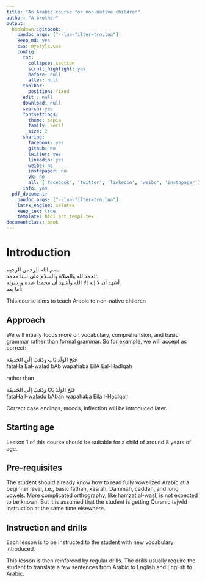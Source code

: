 ```yaml
---
title: "An Arabic course for non-native children"
author: "A brother"
output:
  bookdown::gitbook:
    pandoc_args: ["--lua-filter=trn.lua"]
    keep_md: yes
    css: mystyle.css
    config:
      toc:
        collapse: section
        scroll_highlight: yes
        before: null
        after: null
      toolbar:
        position: fixed
      edit : null
      download: null
      search: yes
      fontsettings:
        theme: sepia
        family: serif
        size: 2
      sharing:
        facebook: yes
        github: no
        twitter: yes
        linkedin: yes
        weibo: no
        instapaper: no
        vk: no
        all: ['facebook', 'twitter', 'linkedin', 'weibo', 'instapaper']
      info: yes
  pdf_document:
    pandoc_args: ["--lua-filter=trn.lua"]
    latex_engine: xelatex
    keep_tex: true
    template: bidi_art_templ.tex
documentclass: book
---
```


# Introduction {-}

[بسم الله الرحمن الرحيم]{.ar}  
[الحمد لله والصلاة والسلام على نبينا محمد.]{.ar}  
[أشهد أن لا إله إلا الله وأشهد أن محمدا عبده ورسوله.]{.ar}  
[أما بعد:]{.ar}

This course aims to teach Arabic to non-native children

## Approach {-}

We will intially focus more on vocabulary, comprehension, and basic grammar rather than formal grammar. So for example, we will accept as correct:

[فَتَحَ الوَلَد بَاب وَذَهَبَ إِلَىٰ الحَديقَة]{.ar}  
[fataHa Eal-walad bAb wapahaba EilA Eal-HadIqah]{.trn}

rather than

[فَتَحَ الوَلَدُ بَابًا وَذَهَبَ إِلَى الحَديقَة]{.ar}  
[fataHa l-waladu bAban wapahaba Eila l-HadIqah]{.trn}

Correct case endings, moods, inflection will be introduced later.

## Starting age {-}

Lesson 1 of this course should be suitable for a child of around 8 years of age.

## Pre-requisites {-}

The student should already know how to read fully vowelized Arabic at a beginner level, i.e., basic [fathah]{.trn}, [kasrah]{.trn}, [Dammah]{.trn}, [caddah]{.trn}, and long vowels. More complicated orthography, like [hamzat al-wasl]{.trn}, is not expected to be known. But it is assumed that the student is getting Quranic [tajwId]{.trn} instruction at the same time elsewhere.

## Instruction and drills {-}

Each lesson is to be instructed to the student with new vocabulary introduced.

This lesson is then reinforced by regular drills. The drills usually require the student to translate a few sentences from Arabic to English and English to Arabic.
 
